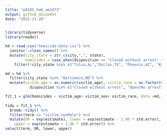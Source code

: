 ```yaml
---
title: "p8105_hw6_wm2473"
output: github_document
date: "2022-11-26"
---
```


```r
library(tidyverse)
library(readxl)
```

```r
hd = read_csv("homicide-data.csv") %>% 
  janitor::clean_names() %>% 
  mutate(city_state = str_c(city,",", state), 
         homicides = case_when(disposition == "Closed without arrest" ~ "unsolved homicides", disposition == "Open/No arrest" ~ "unsolved homicides", disposition == "Closed by arrest" ~ "solved homicides")) %>% 
    filter(!city_state %in% c("Tulsa,AL","Dallas,TX", "Phoenix,AZ", "Kansas City,MO"),victim_race %in% c("Black","White"), victim_age == as.numeric(victim_age))
```


```r
md = hd %>% 
  filter(city_state %in% "Baltimore,MD") %>% 
  mutate(victim_age = as.numeric(victim_age), victim_race = as.factor(victim_race), victim_sex = as.factor(victim_sex), homicides = ifelse(
           disposition %in% c("Closed without arrest", "Open/No arrest"), 0, 1))

fit_1 = glm(homicides ~ victim_age+ victim_sex+ victim_race, data =md, family= binomial()) 
    
tidy = fit_1 %>% 
  broom::tidy() %>% 
  filter(term == "victim_sexMale") %>% 
  mutate(OR = exp(estimate), lower = exp(estimate - 1.96 * std.error),
    upper = exp(estimate + 1.96 * std.error)) %>% 
select(term, OR, lower, upper)
```

